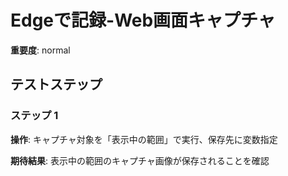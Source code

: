 # Edgeで記録-Web画面キャプチャ

**重要度**: normal

## テストステップ

### ステップ 1

**操作**: キャプチャ対象を「表示中の範囲」で実行、保存先に変数指定

**期待結果**:
表示中の範囲のキャプチャ画像が保存されることを確認

